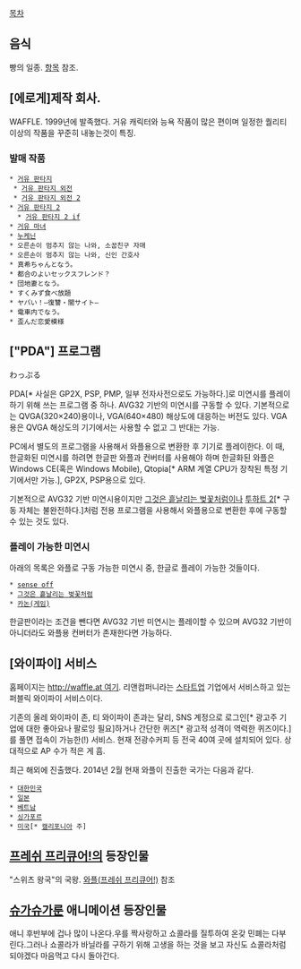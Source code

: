 [[목차]]
== 음식 ==
빵의 일종. [[와플|항목]] 참조.
== [에로게]제작 회사. ==
WAFFLE. 1999년에 발족했다. 거유 캐릭터와 능욕 작품이 많은 편이며 일정한 퀄리티 이상의 작품을 꾸준히 내놓는것이 특징.
=== 발매 작품 ===
 * [[거유 판타지]]
  * [[거유 판타지 외전]]
  * [[거유 판타지 외전 2]]
 * [[거유 판타지 2]]
   * [[거유 판타지 2 if]]
 * [[거유 마녀]]
 * [[누케닌]]
 * 오른손이 멈추지 않는 나와, 소꿉친구 자매
 * 오른손이 멈추지 않는 나와, 신인 간호사
 * 真希ちゃんとなう。 
 * 都合のよいセックスフレンド？
 * 団地妻となう。
 * すくみず食べ放題 
 * ヤバい！―復讐・闇サイト―
 * 電車内でなう。
 * 歪んだ恋愛模様
== ["PDA"] 프로그램 ==
わっぷる

PDA[* 사실은 GP2X, PSP, PMP, 일부 전자사전으로도 가능하다.]로 미연시를 플레이하기 위해 쓰는 프로그램 중 하나. AVG32 기반의 미연시를 구동할 수 있다. 기본적으로는 QVGA(320×240)용이나, VGA(640×480) 해상도에 대응하는 버전도 있다. VGA용은 QVGA 해상도의 기기에서는 사용할 수 없고 그 반대는 가능.

PC에서 별도의 프로그램을 사용해서 와플용으로 변환한 후 기기로 플레이한다. 이 때, 한글화된 미연시를 하려면 한글판 와플과 컨버터를 사용해야 하며 한글화된 와플은 Windows CE(혹은 Windows Mobile), Qtopia[* ARM 계열 CPU가 장착된 특정 기기에서만 가능.], GP2X, PSP용으로 있다.

기본적으로 AVG32 기반 미연시용이지만 [[그것은 흩날리는 벚꽃처럼]]이나 [[투하트 2]][* 구동 자체는 불완전하다.]처럼 전용 프로그램을 사용해서 와플용으로 변환한 후에 구동할 수 있는 것도 있다.

=== 플레이 가능한 미연시 ===
아래의 목록은 와플로 구동 가능한 미연시 중, 한글로 플레이 가능한 것들이다.

 * [[sense off]]
 * [[그것은 흩날리는 벚꽃처럼]]
 * [[카논(게임)]]

한글판이라는 조건을 뺀다면 AVG32 기반 미연시는 플레이할 수 있으며 AVG32 기반이 아니더라도 와플용 컨버터가 존재한다면 가능하다.

== [와이파이] 서비스 ==
홈페이지는 [[http://waffle.at 여기]]. 리앤컴퍼니라는 [[스타트업]] 기업에서 서비스하고 있는 퍼블릭 와이파이 서비스이다.

기존의 올레 와이파이 존, 티 와이파이 존과는 달리, SNS 계정으로 로그인[* 광고주 기업에 대한 좋아요나 팔로잉 필요]하거나 간단한 퀴즈[* 광고적 성격이 역력한 퀴즈이다.]를 풀면 접속이 가능한(!) 서비스. 현재 전광수커피 등 전국 40여 곳에 설치되어 있다. 상대적으로 AP 수가 적은 게 흠.

최근 해외에 진출했다. 2014년 2월 현재 와플이 진출한 국가는 다음과 같다.
 * [[대한민국]]
 * [[일본]]
 * [[베트남]]
 * [[싱가포르]]
 * [[미국]][* [[캘리포니아]] 주]
== [[프레쉬 프리큐어!]]의 등장인물 ==
"스위츠 왕국"의 국왕. [[와플(프레쉬 프리큐어!)]] 참조

== [[슈가슈가룬]] 애니메이션 등장인물 ==
애니 후반부에 겁나 많이 나온다.우를 짝사랑하고 쇼콜라를 질투하여 온갖 민폐는 다부린다.그러나 쇼콜라가 바닐라를 구하기 위해 고생을 하는 것을 보고 자신도 쇼콜라처럼 되야겠다 마음먹고 다시 돌아간다.
